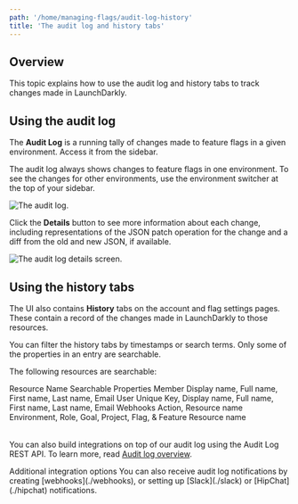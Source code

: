 ```yaml
---
path: '/home/managing-flags/audit-log-history'
title: 'The audit log and history tabs'
---
```


## Overview

This topic explains how to use the audit log and history tabs to track changes made in LaunchDarkly.

## Using the audit log

The **Audit Log** is a running tally of changes made to feature flags in a given environment. Access it from the sidebar.

The audit log always shows changes to feature flags in one environment. To see the changes for other environments, use the environment switcher at the top of your sidebar.

![The audit log.](../../images/audit-log.png)

Click the **Details** button to see more information about each change, including representations of the JSON patch operation for the change and a diff from the old and new JSON, if available.

![The audit log details screen.](../../images/audit-log-flag-details.png)

## Using the history tabs

The UI also contains **History** tabs on the account and flag settings pages. These contain a record of the changes made in LaunchDarkly to those resources.

You can filter the history tabs by timestamps or search terms. Only some of the properties in an entry are searchable.

The following resources are searchable:

<Table>
  <TableHeader>
    <TableHeadCell>Resource Name</TableHeadCell>
    <TableHeadCell>Searchable Properties</TableHeadCell>
  </TableHeader>
  <TableBody>
    <TableRow>
      <TableCell>Member</TableCell>
      <TableCell>Display name, Full name, First name, Last name, Email</TableCell>
    </TableRow>
    <TableRow>
      <TableCell>User</TableCell>
      <TableCell>Unique Key, Display name, Full name, First name, Last name, Email</TableCell>
    </TableRow>
    <TableRow>
      <TableCell>Webhooks</TableCell>
      <TableCell>Action, Resource name</TableCell>
    </TableRow>
    <TableRow>
      <TableCell>Environment, Role, Goal, Project, Flag, & Feature</TableCell>
      <TableCell>Resource name</TableCell>
    </TableRow>
  </TableBody>
</Table>

You can also build integrations on top of our audit log using the Audit Log REST API. To learn more, read [Audit log overview](http://apidocs.launchdarkly.com/docs/audit-log-overview).

<Callout intent="info">
  <CalloutTitle>Additional integration options</CalloutTitle>
  <CalloutDescription>
    You can also receive audit log notifications by creating [webhooks](./webhooks), or setting up [Slack](./slack) or
    [HipChat](./hipchat) notifications.
  </CalloutDescription>
</Callout>
